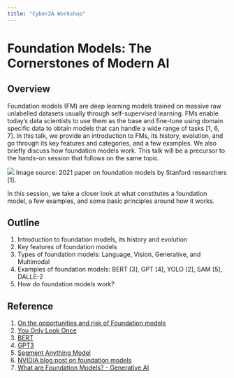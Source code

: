 ```yaml
---
title: "Cyber2A Workshop"
---
```


# Foundation Models: The Cornerstones of Modern AI

## Overview

Foundation models (FM) are deep learning models trained on massive raw unlabelled datasets usually through self-supervised learning. FMs enable today’s data scientists to use them as the base and fine-tune using domain specific data to obtain models that can handle a wide range of tasks [1, 6, 7]. In this talk, we provide an introduction to FMs, its history, evolution, and go through its key features and categories, and a few examples. We also briefly discuss how foundation models work. This talk will be a precursor to the hands-on session that follows on the same topic.

![](images/foundation-models.png)
Image source: 2021 paper on foundation models by Stanford researchers [1].

In this session, we take a closer look at what constitutes a foundation model, a few examples, and some basic principles around how it works.

## Outline 
1. Introduction to foundation models, its history and evolution
2. Key features of foundation models
3. Types of foundation models: Language, Vision, Generative, and Multimodal
4. Examples of foundation models: BERT [3], GPT [4], YOLO [2], SAM [5], DALLE-2
5. How do foundation models work?

## Reference 
1. [On the opportunities and risk of Foundation models](https://arxiv.org/abs/2108.07258) 
2. [You Only Look Once](https://arxiv.org/abs/1506.02640) 
3. [BERT](https://arxiv.org/abs/1810.04805)
4. [GPT3](https://arxiv.org/abs/2005.14165)
5. [Segment Anything Model](https://segment-anything.com/)
6. [NVIDIA blog post on foundation models](https://blogs.nvidia.com/blog/what-are-foundation-models/)
7. [What are Foundation Models? - Generative AI](https://aws.amazon.com/what-is/foundation-models/)
